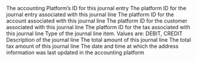 <ResponseField name="platform_id" type="string" required>
  The accounting Platform’s ID for this journal entry
</ResponseField>
<ResponseField name="journal_entry_id" type="string">
  The platform ID for the journal entry associated with this journal line
</ResponseField>
<ResponseField name="account_id" type="string">
  The platform ID for the account associated with this journal line
</ResponseField>
<ResponseField name="customer_id" type="string">
  The platform ID for the customer associated with this journal line
</ResponseField>
<ResponseField name="tax_id" type="string">
  The platform ID for the tax associated with this journal line
</ResponseField>
<ResponseField name="type" type="enum">
  Type of the journal line item. Values are: DEBIT, CREDIT
</ResponseField>
<ResponseField name="description" type="string">
  Description of the journal line
</ResponseField>
<ResponseField name="net_amount" type="float">
  The total amount of this journal line
</ResponseField>
<ResponseField name="tax_amount" type="float">
  The total tax amount of this journal line
</ResponseField>
<ResponseField name="updated_at" type="date" required>
  The date and time at which the address information was last updated in the accounting platform
</ResponseField>
